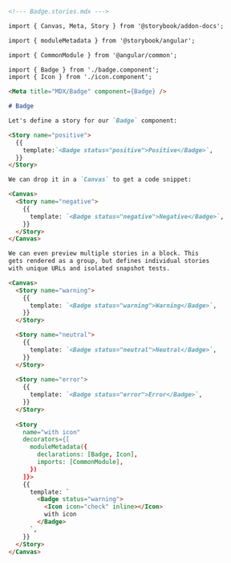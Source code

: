 ```md
<!--- Badge.stories.mdx --->

import { Canvas, Meta, Story } from '@storybook/addon-docs';

import { moduleMetadata } from '@storybook/angular';

import { CommonModule } from '@angular/common';

import { Badge } from './badge.component';
import { Icon } from './icon.component';

<Meta title="MDX/Badge" component={Badge} />

# Badge

Let's define a story for our `Badge` component:

<Story name="positive">
  {{
    template:`<Badge status="positive">Positive</Badge>`,
  }}
</Story>

We can drop it in a `Canvas` to get a code snippet:

<Canvas>
  <Story name="negative">
    {{
      template: `<Badge status="negative">Negative</Badge>`,
    }}
  </Story>
</Canvas>

We can even preview multiple stories in a block. This
gets rendered as a group, but defines individual stories
with unique URLs and isolated snapshot tests.

<Canvas>
  <Story name="warning">
    {{
      template: `<Badge status="warning">Warning</Badge>`,
    }}
  </Story>

  <Story name="neutral">
    {{
      template: `<Badge status="neutral">Neutral</Badge>`,
    }}
  </Story>
  
  <Story name="error">
    {{
      template: `<Badge status="error">Error</Badge>`,
    }}
  </Story>
  
  <Story 
    name="with icon"
    decorators={[
      moduleMetadata({
        declarations: [Badge, Icon],
        imports: [CommonModule],
      })
    ]}>
    {{
      template: `
        <Badge status="warning">
          <Icon icon="check" inline></Icon>
          with icon
        </Badge>
      `,
    }}
  </Story>
</Canvas>
```